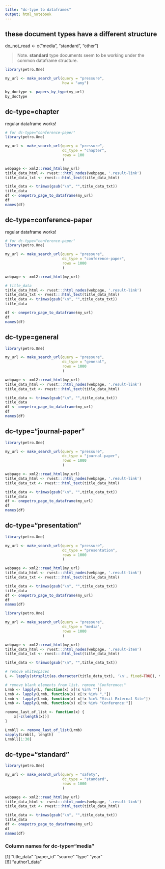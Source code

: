 ```yaml
---
title: "dc-type to dataframes"
output: html_notebook
---
```


## these document types have a different structure
do_not_read <- c("media", "standard", "other")

> Note. **standard** type documents seem to be working under the common dataframe structure.

```r
library(petro.One)

my_url <- make_search_url(query = "pressure", 
                          how = "any")

by_doctype <- papers_by_type(my_url)
by_doctype
```

## dc-type=chapter 
regular dataframe works!

```r
# for dc-type="conference-paper"
library(petro.One)

my_url <- make_search_url(query = "pressure", 
                          dc_type = "chapter",
                          rows = 100
                          )

webpage <- xml2::read_html(my_url)
title_data_html <- rvest:::html_nodes(webpage, '.result-link')
title_data_txt <- rvest:::html_text(title_data_html)

title_data <- trimws(gsub("\n", "",title_data_txt))
title_data
df <- onepetro_page_to_dataframe(my_url)
df
names(df)
```


## dc-type=conference-paper 
regular dataframe works!

```r
# for dc-type="conference-paper"
library(petro.One)

my_url <- make_search_url(query = "pressure", 
                          dc_type = "conference-paper",
                          rows = 1000
                          )

webpage <- xml2::read_html(my_url)

# title_data
title_data_html <- rvest:::html_nodes(webpage, '.result-link')
title_data_txt <- rvest:::html_text(title_data_html)
title_data <- trimws(gsub("\n", "",title_data_txt))
title_data

df <- onepetro_page_to_dataframe(my_url)
df
names(df)
```

## dc-type=general

```r
library(petro.One)

my_url <- make_search_url(query = "pressure", 
                          dc_type = "general",
                          rows = 1000
                          )

webpage <- xml2::read_html(my_url)
title_data_html <- rvest:::html_nodes(webpage, '.result-link')
title_data_txt <- rvest:::html_text(title_data_html)

title_data <- trimws(gsub("\n", "",title_data_txt))
title_data
df <- onepetro_page_to_dataframe(my_url)
df
names(df)
```

## dc-type="journal-paper"

```r
library(petro.One)

my_url <- make_search_url(query = "pressure", 
                          dc_type = "journal-paper",
                          rows = 1000
                          )

webpage <- xml2::read_html(my_url)
title_data_html <- rvest:::html_nodes(webpage, '.result-link')
title_data_txt <- rvest:::html_text(title_data_html)

title_data <- trimws(gsub("\n", "",title_data_txt))
title_data
df <- onepetro_page_to_dataframe(my_url)
df
names(df)
```


## dc-type="presentation"

```r
library(petro.One)

my_url <- make_search_url(query = "pressure", 
                          dc_type = "presentation",
                          rows = 1000
                          )

webpage <- xml2::read_html(my_url)
title_data_html <- rvest:::html_nodes(webpage, '.result-link')
title_data_txt <- rvest:::html_text(title_data_html)

title_data <- trimws(gsub("\n", "",title_data_txt))
title_data
df <- onepetro_page_to_dataframe(my_url)
df
names(df)
```

```r
library(petro.One)

my_url <- make_search_url(query = "pressure", 
                          dc_type = "media",
                          rows = 1000
                          )

webpage <- xml2::read_html(my_url)
title_data_html <- rvest:::html_nodes(webpage, '.result-item')
title_data_txt <- rvest:::html_text(title_data_html)

title_data <- trimws(gsub("\n", "",title_data_txt))

# remove whitespaces
L <- lapply(strsplit(as.character(title_data_txt), '\n', fixed=TRUE), trimws)

# remove blank elements from list. remove "Conference:"
Lrmb <- lapply(L, function(x) x[!x %in% ""])
Lrmb <- lapply(Lrmb, function(x) x[!x %in% ","])
Lrmb <- lapply(Lrmb, function(x) x[!x %in% "Visit External Site"])
Lrmb <- lapply(Lrmb, function(x) x[!x %in% "Conference:"])

remove_last_of_list <- function(x) {
    x[-c(length(x))]
}

Lrmbll <- remove_last_of_list(Lrmb)
sapply(Lrmbll, length)
Lrmbll[1:30]
```

## dc-type="standard"

```r
library(petro.One)

my_url <- make_search_url(query = "safety", 
                          dc_type = "standard",
                          rows = 1000
                          )

webpage <- xml2::read_html(my_url)
title_data_html <- rvest:::html_nodes(webpage, '.result-link')
title_data_txt <- rvest:::html_text(title_data_html)

title_data <- trimws(gsub("\n", "",title_data_txt))
title_data
df <- onepetro_page_to_dataframe(my_url)
df
names(df)
```











### Column names for dc-type="media"
[1] "title_data"   "paper_id"     "source"       "type"         "year"        
[6] "author1_data"

